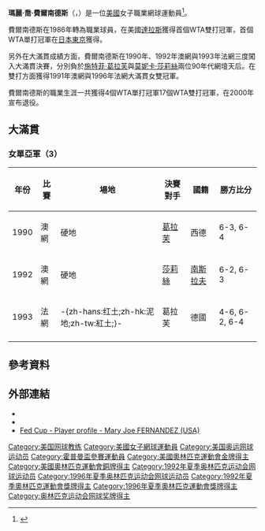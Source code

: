 {{noteTA
|G1=Tennis
}}
{{Infobox 网球
|姓名=Mary Joe Fernandez
|照片=Mary_Joe_Fernández_at_the_2010_US_Open_01.jpg
|caption=2010年
|国籍={{USA}}
|生日={{birth date and age|1971|8|19}}
|出生地= {{DOM}}[[聖多明哥|聖多明哥]]
|居住地= {{USA}}[[佛罗里达州|佛罗里达州]][[邁阿密|邁阿密]]
|身高=175 cm
|体重=63 kg
|持拍手=右
|反拍=雙手
|转职业年=1986年
|球拍=
|球衣=
|球鞋=
|单打最高排名=4（1990年10月22日）
|双打最高排名=4（1991年2月18日）
|现单打排名=2000年退役
|现双打排名=2000年退役
|单打冠军头衔= WTA級─7個
|双打冠军头衔= WTA級─17個
|职业战绩=
|雙打職業戰績=
|奖金=5,258,471美元
|澳网最好成绩=亞軍（[[1990年澳洲網球公開賽|1990]]、[[1992年澳洲網球公開賽|1992]]） 
|法网最好成绩=亞軍（[[1993年法國網球公開賽|1993]]） 
|温网最好成绩=四強（1991）
|美网最好成绩=四強（1990、1992）
|澳網雙打最好成績='''冠軍'''（1991） 
|法網雙打最好成績='''冠軍'''（1996） 
|溫網雙打最好成績=四強（1991、1993）
|美網雙打最好成績=亞軍（1989）
|大满贯个数=
|奥运会最好成绩=[[Image:Bronze_medal.svg|25px]] '''銅牌'''（1992）
|OlympicsDoublesresult         = [[Image:Gold_medal.svg|25px]] '''金牌'''（1992、1996）
}}

'''瑪麗·喬·費爾南德斯'''（{{lang-en|'''Mary Joe Fernandez'''}}，{{bd|1971年|8月19日|catIdx=Fernandez}}）是一位[[美國|美國]]女子職業網球運動員<ref>{{cite web | url = http://cbs.sportsline.com/tennis/players/playerpage/201644 | title = Tennis Mary Joe Fernandez CBS SportsLine.com | accessdate = June 12, 2007 | archive-date = 2008-07-25 | archive-url = https://web.archive.org/web/20080725213104/http://cbs.sportsline.com/tennis/players/playerpage/201644 | dead-url = no }}</ref>。

費爾南德斯在1986年轉為職業球員，在美國[[達拉斯|達拉斯]]獲得首個WTA雙打冠軍，首個WTA單打冠軍在[[日本|日本]][[東京|東京]]獲得。

另外在大滿貫成績方面，費爾南德斯在1990年、1992年澳網與1993年法網三度闖入大滿貫決賽，分別負於[[施特菲·葛拉芙|施特菲·葛拉芙]]與[[莫妮卡·莎莉絲|莫妮卡·莎莉絲]]兩位90年代網壇天后。在雙打方面獲得1991年澳網與1996年法網大滿貫女雙冠軍。

費爾南德斯的職業生涯一共獲得4個WTA單打冠軍17個WTA雙打冠軍，在2000年宣布退役。

==大滿貫==

=== 女單亞軍（3）===
{| class="wikitable"
! 年份
! 比賽
! 場地
! 決賽對手
! 國籍
! 勝方比分
|- bgcolor="#CCCCFF"
| 1990
| 澳網
| 硬地
| [[施特菲·葛拉芙|葛拉芙]]
| {{flagicon|FRG}}西德
| 6-3, 6-4
|- bgcolor="#CCCCFF"
| 1992
| 澳網
| 硬地
| [[莫妮卡·莎莉絲|莎莉絲]]
| {{flagicon|SCG}}[[南斯拉夫|南斯拉夫]]
| 6-2, 6-3
|- bgcolor="#EBC2AF"
| 1993
| 法網
| -{zh-hans:红土;zh-hk:泥地;zh-tw:紅土;}-
| 葛拉芙
| {{flagicon|GER}}德國
| 4-6, 6-2, 6-4
|-
|}

== 參考資料 ==
{{reflist}}

==外部連結==
{{Commonscat|Mary Joe Fernandez}}
* {{Wta|2349}}
* {{ITF Profile|id=20003072}}
* [http://www.fedcup.com/en/players/player/profile.aspx?playerid=20003072 Fed Cup - Player profile - Mary Joe FERNANDEZ (USA)] {{Wayback|url=http://www.fedcup.com/en/players/player/profile.aspx?playerid=20003072 |date=20160406001916 }}

{{奧運網球女雙金牌}}

{{Authority control}}
{{DEFAULTSORT:Fernandez, Mary Joe}}
[[Category:美国网球教练|Category:美国网球教练]]
[[Category:美國女子網球運動員|Category:美國女子網球運動員]]
[[Category:美国奥运网球运动员|Category:美国奥运网球运动员]]
[[Category:霍普曼盃參賽運動員|Category:霍普曼盃參賽運動員]]
[[Category:美國奧林匹克運動會金牌得主|Category:美國奧林匹克運動會金牌得主]]
[[Category:美國奧林匹克運動會銅牌得主|Category:美國奧林匹克運動會銅牌得主]]
[[Category:1992年夏季奥林匹克运动会网球运动员|Category:1992年夏季奥林匹克运动会网球运动员]]
[[Category:1996年夏季奥林匹克运动会网球运动员|Category:1996年夏季奥林匹克运动会网球运动员]]
[[Category:1992年夏季奧林匹克運動會獎牌得主|Category:1992年夏季奧林匹克運動會獎牌得主]]
[[Category:1996年夏季奧林匹克運動會獎牌得主|Category:1996年夏季奧林匹克運動會獎牌得主]]
[[Category:奥林匹克运动会网球奖牌得主|Category:奥林匹克运动会网球奖牌得主]]